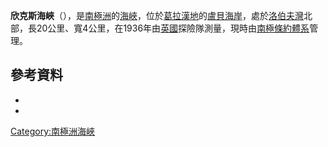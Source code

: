 {{coord|67|16|S|67|37|W|source:GNIS|display=title}}

'''欣克斯海峽'''（{{lang-en|Hinks Channel}}），是[[南極洲|南極洲]]的[[海峽|海峽]]，位於[[葛拉漢地|葛拉漢地]]的[[盧貝海岸|盧貝海岸]]，處於[[洛伯夫灣|洛伯夫灣]]北部，長20公里、寬4公里，在1936年由[[英國|英國]]探險隊測量，現時由[[南極條約體系|南極條約體系]]管理。
==參考資料==
*{{cite gnis | type = antarid | id = 6796| name = Hinks Channel | accessdate = 2012-06-17}}
*{{usgs-gazetteer|id=6796}}

{{DEFAULTSORT:Hinks Channel}}
[[Category:南極洲海峽|Category:南極洲海峽]]


{{LoubetCoast-geo-stub}}